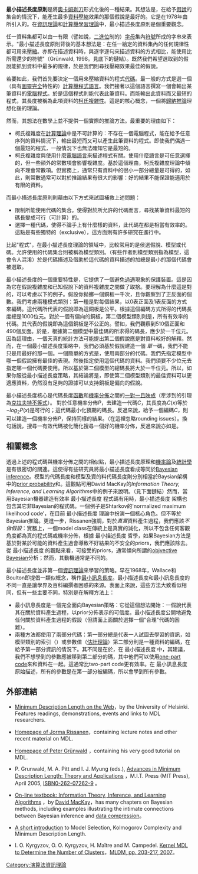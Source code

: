'''最小描述長度原則'''是將[[奥卡姆剃刀|奧卡姆剃刀]]形式化後的一種結果。其想法是，在給予[[假說|假說]]的集合的情況下，能產生最多[[資料壓縮|資料壓縮]]效果的那個假說是最好的。它是在1978年由{{Tsl|en|Jorma Rissanen}}所引入的。在[[資訊理論|資訊理論]]和[[机器学习|計算機學習理論]]中，最小描述長度原則是個重要觀念。

任一資料集都可以由一有限（譬如說，[[二進位|二進位]]制的）[[字母|字母]]集內[[符號|符號]]所成的字串來表示。"最小描述長度原則背後的基本想法是：在任一給定的資料集內的任何規律性都可用來[[資料壓縮|壓縮]]。亦即在描述資料時，與逐字逐句來描述資料的方式相比，能使用比所需還少的符號"（Grünwald, 1998。見底下的鏈結）。既然我們希望選取到的假說能抓到資料中最多的規律，於是我們則尋找壓縮效果最佳的假說。

若要如此，我們首先要決定一個用來壓縮資料的程式[[代碼|代碼]]。最一般的方式是選一個（具有[[圖靈完備性|圖靈完全]]特性的）[[計算機|計算機]][[形式语言|程式語言]]。我們接著以這個語言撰寫一個會輸出某筆資料的[[電腦程式|電腦程式]]。於是這個程式則能代表此筆資料。而能輸出此資料而又最短的程式，其長度被稱為此項資料的[[柯氏复杂性|柯氏複雜性]]。這是{{Tsl|en|Ray Solomonoff}}的核心概念，一個將[[归纳推理|歸納推論]]理想化後的理論。

然而，其想法在數學上並不提供一個實際的推論方法。最重要的理由如下：
* 柯氏複雜度在[[計算理論|計算理論]]中是不可計算的：不存在一個電腦程式，能在給予任意序列的資料情況下，輸出最短而又可以產生此筆資料的程式。即使我們偶遇一個最短的程式，一般情況下也無法確知它是最短的。
* 柯氏複雜度與使用什麼[[電腦語言|電腦語言]]來描述程式有關。使用什麼語言是可任意選擇的，但一些額外的常數項會影響複雜度。基於這個理由，柯氏複雜度理論中傾向不理會常數項。但實務上，通常只有資料中的很小一部分總量是可得的，如此，則常數通常可以對於推論結果有很大的影響：好的結果不能保證能適用於有限的資料。

而最小描述長度原則則藉由以下方式來試圖補救上述問題：
* 限制所能使用代碼的集合。使得對於所允許的代碼而言，尋找某筆資料最短的碼長變成可行（可計算）的。
* 選擇一種代碼，使得不論手上有什麼樣的資料，此代碼在都是相當有效率的。這點是有些獨特的（exclusive），這方面則有許多研究在進行中。

比起"程式"，在最小描述長度理論的領域中，比較常用的是侯選假說、模型或代碼。允許使用的代碼集合則被稱為模型類別。（有些作者則模型類別指為模型，這會令人混淆）於是代碼描述及借助於這代碼的資料描述的加總是最小的那個代碼會被選取。

最小描述長度的一個重要特性是，它提供了一個避免[[過適|過適]]現象的保護裝置。這是因為它在假說複雜度和已知假說下的資料複雜度之間做了取捨。要理解為什麼這是對的，可以考慮以下的例子。假設你拋擲一個銅板一千次，且你觀察到了正反面的個數。我們考慮兩種模式類別：第一種是對每個結果，以0表正面及1表反面的方式來編碼。這代碼所代表的假說即為這銅板是公平。根據這個編碼方式所得的代碼長度總是1000位元。對於一個有偏向的銅板，第二個模型類別則是，所有有效率的代碼。其代表的假說即為這個銅板是不公正的。譬如，我們觀察到510個正面和490個反面。於是，根據第二個模型中最佳碼的所求得的碼長，應少於一千位元。因為這理由，一個天真的統計方法可能提出第二個假說應是對資料較好的解釋。然而，在一個最小描述長度策略中，我們必須基於假說建造一個 ''單一''碼，我們不能只是用最好的那一個。一個簡單的方式是，使用兩部分的代碼。我們先指定模型中哪一個假說擁有最佳的表現。然後指定使用這個代碼的資料。我們須要不少位元去指定哪一個代碼要使用。所以基於第二個模型的總碼長將大於一千位元。所以，如果你服從最小描述長度策略，其結論將是，即使第二個模型類別的最佳資料可以更適應資料，仍然沒有足夠的證據可以支持銅板是偏向的假說。

最小描述長度核心是代碼長度[[函數|函數]]和[[機率分佈|機率分佈]]之間的[[双射|一對一且映成]]（牽涉到的引理為[[克拉夫特不等式|克拉夫特不等式]]）。
對於任意機率分佈<math>P</math>，去建造一代碼<math>C</math>，其長度為<math>C(x)</math>等於<math>-log_2 P(x)</math>是可行的；這代碼最小化預期的碼長。反過來說，給予一個編碼<math>C</math>，則可以建造一個機率分佈<math>P</math>，保持同樣的結果。（在這裡忽略rounding issues）。換句話說，搜尋一有效代碼被化簡化搜尋一個好的機率分佈，反過來說亦如是。

== 相關概念 ==

透過上述的程式碼與機率分佈之間的相似點，最小描述長度原理和[[機率論|機率論]]及[[統計學|統計學]]是有很密切的關連。這使得有些研究員將最小描述長度看成等同於[[贝叶斯推断|Bayesian inference]]。模型的代碼長度和模型及資的料代碼長度則分別相當於Baysian架構中的[[先验概率|prior probability]]和{{Tsl|en|marginal likelihood}}。這觀點可用David MacKay的''Information Theory, Inference, and Learning Algorithms''中的例子來說明。（見下面鏈結）然而，當用Bayesian機器建造有效率 最小描述長度 程式碼有用時，最小描述長度 架構也包含其它非Bayesian的程式碼。一個例子是Shtarkov的'normalized maximum likelihood code'，在目前 最小描述長度 理論中扮演一個核心角色。但不等於Bayesian推論。更進一步，Rissanen強調，對於''真實''資料產生過程，我們應該''不做假設''：實務上，一個model class在傳統上是真實的減化，所以不包含任何客觀角度都為真的程式碼或機率分佈，根據 最小描述長度 哲學，如果Bayesian方法是基於對某於可能的資料產生過會導致不好結果的不安全的priors，我們應該除去。從 最小描述長度 的觀點來看，可接受的priors，通常傾向所謂的[[objvective_Bayesian|objvective Bayesian]]分析；然而，其動機通常是不同的。

最小描述長度並非第一個[[資訊理論|資訊理論]]來學習的策略。早在1968年，Wallace和Boulton即提倡一類似概念，稱作[[最小訊息長度|最小訊息長度]]。最小描述長度和最小訊息長度的不同一直是讓學界及百科編撰者困惑的來源。表面上來說，這些方法大致看似相同，但有一些主要不同，特別是在解釋方法上：
* 最小訊息長度是一個完全面向Bayesian策略：它從這個想法開始：一假說代表其在關於資料產生過程，以prior分佈表示的可信度。最小描述長度公開地避免任何關於資料產生過程的假設（但請面上面關於選擇一個"合理"代碼的困難）。
* 兩種方法都使用了兩部分代碼：第一部分總是代表一人試圖去學習的資訊，如模型類別的索引（{{tsl|en|model selection}}）或參數值（[[估計理論|估計理論]]）第二部分則是一種資料的編碼，在給予第一部分資訊的情況下。其不同是在於，在 最小描述長度 中，其建議，我們不想學到的參數應被移到第二部分的碼，其中他們可以使用[[one-part_code|one-part code]]來和資料在一起。這通常比two-part code更有效率。在 最小訊息長度 原始描述，所有的參數是在第一部分被編碼，所以會學到所有參數。

== 外部連結 ==

* [https://web.archive.org/web/20100218134039/http://www.mdl-research.org/ Minimum Description Length on the Web]，by the University of Helsinki. Features readings, demonstrations, events and links to MDL researchers.

* [https://web.archive.org/web/20101117044711/http://www.mdl-research.org/jorma.rissanen/ Homepage of Jorma Rissanen]，containing lecture notes and other recent material on MDL.

* [http://www.cwi.nl/~pdg/ Homepage of Peter Grünwald] {{Wayback|url=http://www.cwi.nl/~pdg/ |date=20030221125310 }}，containing his very good tutorial on MDL.

* P. Grunwald, M. A. Pitt and I. J. Myung (eds.), [http://mitpress.mit.edu/catalog/item/default.asp?sid=4C100C6F-2255-40FF-A2ED-02FC49FEBE7C&ttype=2&tid=10478 Advances in Minimum Description Length: Theory and Applications] {{Wayback|url=http://mitpress.mit.edu/catalog/item/default.asp?sid=4C100C6F-2255-40FF-A2ED-02FC49FEBE7C&ttype=2&tid=10478 |date=20060619060230 }}，M.I.T. Press (MIT Press), April 2005, [http://mitpress.mit.edu/catalog/item/default.asp?sid=4C100C6F-2255-40FF-A2ED-02FC49FEBE7C&ttype=2&tid=1047 ISBN][http://mitpress.mit.edu/catalog/item/default.asp?sid=4C100C6F-2255-40FF-A2ED-02FC49FEBE7C&ttype=2&tid=10478 0-262-07262-9] {{Wayback|url=http://mitpress.mit.edu/catalog/item/default.asp?sid=4C100C6F-2255-40FF-A2ED-02FC49FEBE7C&ttype=2&tid=10478 |date=20060619060230 }}。

* [http://www.inference.phy.cam.ac.uk/mackay/itila/ On-line textbook: Information Theory, Inference, and Learning Algorithms] {{Wayback|url=http://www.inference.phy.cam.ac.uk/mackay/itila/ |date=20150206001819 }}，by [[David_MacKay_(scientist)|David MacKay]]，has many chapters on Bayesian methods, including examples illustrating the intimate connections between Bayesian inference and [[data_compression|data compression]]。

* [http://volker.nannen.com/pdf/short_introduction_to_model_selection.pdf A short introduction] {{Wayback|url=http://volker.nannen.com/pdf/short_introduction_to_model_selection.pdf |date=20100602044851 }} to Model Selection, Kolmogorov Complexity and Minimum Description Length.

* I. O. Kyrgyzov, O. O. Kyrgyzov, H. Maître and M. Campedel. [https://web.archive.org/web/20080625052201/http://www.tsi.enst.fr/~kyrgyzov/publications.html Kernel MDL to Determine the Number of Clusters]，[http://www.springerlink.com/content/j646uqx4p435j530/ MLDM, pp. 203-217, 2007]{{Dead link|date=2020年2月 |bot=InternetArchiveBot |fix-attempted=yes }}。

[[Category:演算法資訊理論|Category:演算法資訊理論]]